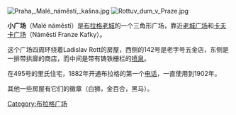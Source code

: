 [[File:Praha,_Malé_náměstí,_kašna.jpg|thumb]]
[[File:Rottuv_dum_v_Praze.jpg|thumb]]

'''小广场'''（Malé náměstí）是[[布拉格老城|布拉格老城]]的一个三角形广场，靠近[[老城广场___(布拉格)|老城广场]]和[[卡夫卡广场|卡夫卡广场]]（Náměstí Franze Kafky）。

这个广场四周环绕着Ladislav Rott的房屋，西侧的142号是老字号五金店，东侧是一排带拱廊的商店，而中间是带有铸铁栅栏的[[喷泉|喷泉]]。

在495号的里氏住宅，1882年开通布拉格的第一个[[电话|电话]]，一直使用到1902年。

其他一些房屋有它们的徽章（白狮，金百合，黑马）。

{{Commons|Staré Město, Praha#Malé náměstí}}

[[Category:布拉格广场|Category:布拉格广场]]